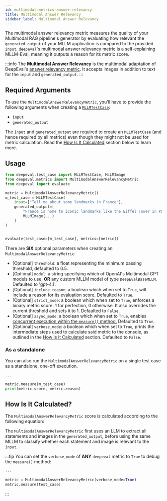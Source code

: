 ```yaml
---
id: multimodal-metrics-answer-relevancy
title: Multimodal Answer Relevancy
sidebar_label: Multimodal Answer Relevancy
---
```


<head>
  <link
    rel="canonical"
    href="https://deepeval.com/docs/multimodal-metrics-answer-relevancy"
  />
</head>


<MetricTagsDisplayer custom={true} multimodal={true} />

The multimodal answer relevancy metric measures the quality of your Multimodal RAG pipeline's generator by evaluating how relevant the `generated_output` of your MLLM application is compared to the provided `input`. `deepeval`'s multimodal answer relevancy metric is a self-explaining MLLM-Eval, meaning it outputs a reason for its metric score.

:::info
The **Multimodal Answer Relevancy** is the multimodal adaptation of DeepEval's [answer relevancy metric](/docs/metrics-answer-relevancy). It accepts images in addition to text for the `input` and `generated_output`.
:::

## Required Arguments

To use the `MultimodalAnswerRelevancyMetric`, you'll have to provide the following arguments when creating a [`MLLMTestCase`](/docs/evaluation-test-cases#mllm-test-case):

- `input`
- `generated_output`

The `input` and `generated_output` are required to create an `MLLMTestCase` (and hence required by all metrics) even though they might not be used for metric calculation. Read the [How Is It Calculated](#how-is-it-calculated) section below to learn more.

## Usage

```python
from deepeval.test_case import MLLMTestCase, MLLMImage
from deepeval.metrics import MultimodalAnswerRelevancyMetric
from deepeval import evaluate

metric = MultimodalAnswerRelevancyMetric()
m_test_case = MLLMTestCase(
    input=["Tell me about some landmarks in France"],
    generated_output=[
        "France is home to iconic landmarks like the Eiffel Tower in Paris.",
        MLLMImage(...)
    ]
)


evaluate(test_case=[m_test_case], metrics=[metric])
```

There are **SIX** optional parameters when creating an `MultimodalAnswerRelevancyMetric`:

- [Optional] `threshold`: a float representing the minimum passing threshold, defaulted to 0.5.
- [Optional] `model`: a string specifying which of OpenAI's Multimodal GPT models to use, **OR** any custom MLLM model of type `DeepEvalBaseMLLM`. Defaulted to 'gpt-4.1'.
- [Optional] `include_reason`: a boolean which when set to `True`, will include a reason for its evaluation score. Defaulted to `True`.
- [Optional] `strict_mode`: a boolean which when set to `True`, enforces a binary metric score: 1 for perfection, 0 otherwise. It also overrides the current threshold and sets it to 1. Defaulted to `False`.
- [Optional] `async_mode`: a boolean which when set to `True`, enables [concurrent execution within the `measure()` method.](/docs/metrics-introduction#measuring-a-metric-in-async) Defaulted to `True`.
- [Optional] `verbose_mode`: a boolean which when set to `True`, prints the intermediate steps used to calculate said metric to the console, as outlined in the [How Is It Calculated](#how-is-it-calculated) section. Defaulted to `False`.

### As a standalone

You can also run the `MultimodalAnswerRelevancyMetric` on a single test case as a standalone, one-off execution.

```python
...

metric.measure(m_test_case)
print(metric.score, metric.reason)
```

## How Is It Calculated?

The `MultimodalAnswerRelevancyMetric` score is calculated according to the following equation:

<Equation formula="\text{Multimodal Answer Relevancy} = \frac{\text{Number of Relevant Statements}}{\text{Total Number of Statements}}" />

The `MultimodalAnswerRelevancyMetric` first uses an LLM to extract all statements and images in the `generated_output`, before using the same MLLM to classify whether each statement and image is relevant to the `input`.

:::tip
You can set the `verbose_mode` of **ANY** `deepeval` metric to `True` to debug the `measure()` method:

```python
...

metric = MultimodalAnswerRelevancyMetric(verbose_mode=True)
metric.measure(test_case)
```

:::
